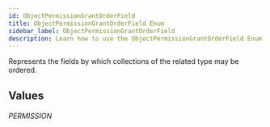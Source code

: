 ```yaml
---
id: ObjectPermissionGrantOrderField
title: ObjectPermissionGrantOrderField Enum
sidebar_label: ObjectPermissionGrantOrderField
description: Learn how to use the ObjectPermissionGrantOrderField Enum for Prismatic's API.
---
```


Represents the fields by which collections of the related type may be ordered.

## Values

###### PERMISSION
